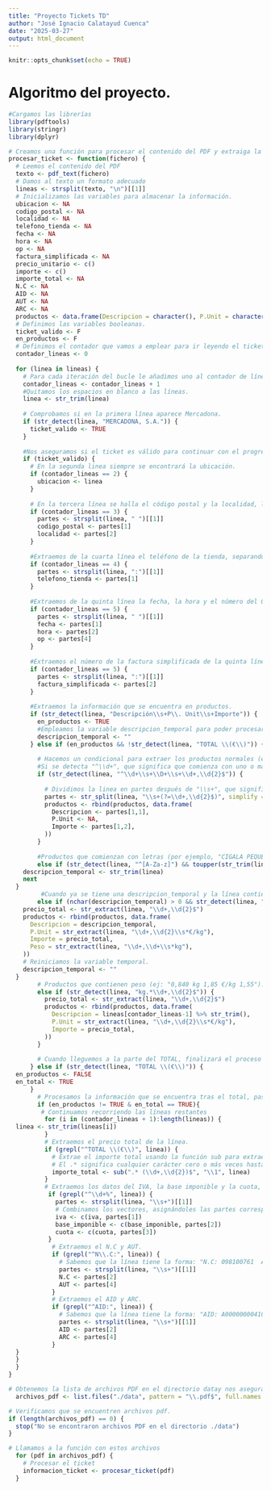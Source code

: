 ```yaml
---
title: "Proyecto Tickets TD"
author: "José Ignacio Calatayud Cuenca"
date: "2025-03-27"
output: html_document
---
```


```r
knitr::opts_chunk$set(echo = TRUE)
```

# Algoritmo del proyecto. 


```r

#Cargamos las librerías
library(pdftools)
library(stringr)
library(dplyr)

```


```r
  
# Creamos una función para procesar el contenido del PDF y extraiga la información
procesar_ticket <- function(fichero) {
  # Leemos el contenido del PDF
  texto <- pdf_text(fichero)
  # Damos al texto un formato adecuado
  lineas <- strsplit(texto, "\n")[[1]]
  # Inicializamos las variables para almacenar la información.
  ubicacion <- NA
  codigo_postal <- NA
  localidad <- NA
  telefono_tienda <- NA
  fecha <- NA
  hora <- NA
  op <- NA
  factura_simplificada <- NA
  precio_unitario <- c()
  importe <- c()
  importe_total <- NA
  N.C <- NA
  AID <- NA
  AUT <- NA
  ARC <- NA
  productos <- data.frame(Descripcion = character(), P.Unit = character(), Importe = character(), Peso = character())
  # Definimos las variables booleanas.
  ticket_valido <- F
  en_productos <- F
  # Definimos el contador que vamos a emplear para ir leyendo el ticket.
  contador_lineas <- 0
  
  for (linea in lineas) {
    # Para cada iteración del bucle le añadimos uno al contador de líneas.
    contador_lineas <- contador_lineas + 1
    #Quitamos los espacios en blanco a las líneas.
    linea <- str_trim(linea)
    
    # Comprobamos si en la primera línea aparece Mercadona.
    if (str_detect(linea, "MERCADONA, S.A.")) {
      ticket_valido <- TRUE
    }
    
    #Nos aseguramos si el ticket es válido para continuar con el progreso.
    if (ticket_valido) {
      # En la segunda linea siempre se encontrará la ubicación.
      if (contador_lineas == 2) {
        ubicacion <- linea
      }
      
      # En la tercera línea se halla el código postal y la localidad, las guardamos separando la linea por el espacio.
      if (contador_lineas == 3) {
        partes <- strsplit(linea, " ")[[1]]
        codigo_postal <- partes[1]
        localidad <- partes[2]
      }
      
      #Extraemos de la cuarta línea el teléfono de la tienda, separando por los dos punto para así quedarnos únicamente con el número.
      if (contador_lineas == 4) {
        partes <- strsplit(linea, ":")[[1]]
        telefono_tienda <- partes[1]
      }
      
      #Extraemos de la quinta línea la fecha, la hora y el número del OP, separando la línea por el espacio.
      if (contador_lineas == 5) {
        partes <- strsplit(linea, " ")[[1]]
        fecha <- partes[1]
        hora <- partes[2]
        op <- partes[4]
      }
      
      #Extraemos el número de la factura simplificada de la quinta línea mediante la división de la misma por los dos puntos.
      if (contador_lineas == 5) {
        partes <- strsplit(linea, ":")[[1]]
        factura_simplificada <- partes[2]
      }
      
      #Extraemos la información que se encuentra en productos.
      if (str_detect(linea, "Descripción\\s+P\\. Unit\\s+Importe")) {
        en_productos <- TRUE
        #Empleamos la variable descripcion_temporal para poder procesar aquellos productos que están formado por dos líneas.
        descripcion_temporal <- ""
      } else if (en_productos && !str_detect(linea, "TOTAL \\(€\\)")) {
        
        # Hacemos un condicional para extraer los productos normales (ej: "1 GARROFON 1,20").
        #Si se detecta "^\\d+", que significa que comienza con uno o más dígitos, en nuestro caso es la cantidad. Luego "\\s+", que significa que va seguido de uno o más espacios. Seguido de "\\D+", que significa uno o más caracteres que no son dígitos, que en nuestro caso es la descripción del producto. A continuación otro "\\s+" y por último "\\d+,\\d{2}$", que significa que es uno o más dígitos (precio en euros), seguido de una coma y exactamente 2 dígitos (los céntimos).
        if (str_detect(linea, "^\\d+\\s+\\D+\\s+\\d+,\\d{2}$")) {
          
          # Dividimos la linea en partes después de "\\s+", que significa uno o más espacios y "(?=\\d+,\\d{2}$)", que busca el precio (explicado anteriormente) sin incluirlo en la separación. Utilizamos simplify con un valor TRUE para que así nos devuelva partes como una matriz que es de más fácil acceso. 
          partes <- str_split(linea, "\\s+(?=\\d+,\\d{2}$)", simplify = TRUE)
          productos <- rbind(productos, data.frame(
            Descripcion <- partes[1,1],
            P.Unit <- NA,
            Importe <- partes[1,2],
          ))
        }
        
        #Productos que comienzan con letras (por ejemplo, "CIGALA PEQUEÑA REF") y que NO sean "PESCADO". Se guarda la descripción en descripcion_temporal y se pasa a la siguiente línea.
        else if (str_detect(linea, "^[A-Za-z]") && toupper(str_trim(linea)) != "PESCADO") {
    descripcion_temporal <- str_trim(linea)
    next
  }
         #Cuando ya se tiene una descripcion_temporal y la línea contiene datos de peso (ej: "0,222 kg 16,85 €/kg 3,74").
        else if (nchar(descripcion_temporal) > 0 && str_detect(linea, "kg.*\\d+,\\d{2}$")) {
    precio_total <- str_extract(linea, "\\d+,\\d{2}$")
    productos <- rbind(productos, data.frame(
      Descripcion = descripcion_temporal,
      P.Unit = str_extract(linea, "\\d+,\\d{2}\\s*€/kg"),
      Importe = precio_total,
      Peso = str_extract(linea, "\\d+,\\d+\\s*kg"),
    ))
    # Reiniciamos la variable temporal.
    descripcion_temporal <- ""
  }
        # Productos que contienen peso (ej: "0,840 kg 1,85 €/kg 1,55").
        else if (str_detect(linea, "kg.*\\d+,\\d{2}$")) {
          precio_total <- str_extract(linea, "\\d+,\\d{2}$")
          productos <- rbind(productos, data.frame(
            Descripcion = lineas[contador_lineas-1] %>% str_trim(),
            P.Unit = str_extract(linea, "\\d+,\\d{2}\\s*€/kg"),
            Importe = precio_total,
          ))
        }
    
        # Cuando lleguemos a la parte del TOTAL, finalizará el proceso de extracción de elementos de la descripción asignándole el valor FALSE a la variable en_productos.
      } else if (str_detect(linea, "TOTAL \\(€\\)")) {
  en_productos <- FALSE
  en_total <- TRUE
      }
        # Procesamos la información que se encuentra tras el total, pasando la descripción.
        if (en_productos != TRUE & en_total == TRUE){
         # Continuamos recorriendo las líneas restantes
          for (i in (contador_lineas + 1):length(lineas)) {
  linea <- str_trim(lineas[i]) 
          }
          # Extraemos el precio total de la línea.
          if (grepl("^TOTAL \\(€\\)", linea)) {
            # Extrae el importe total usando la función sub para extraer los valores numéricos en este caso el precio del final de la línea.
            # El .* significa cualquier carácter cero o más veces hasta (\\d+,\\d{2}) que indica un número con formato dígitos, una coma y dos decimales finalizando con el $ para asegurarse que es el final de la cadena. Y el \\1 nos asegura que la función extraerá el primer grupo capturado.
            importe_total <- sub(".* (\\d+,\\d{2})$", "\\1", linea)
          }
          # Extraemos los datos del IVA, la base imponible y la cuota, detectando una línea que comienza con un porcentaje, por ejemplo: "0% 21,06 0,00".
           if (grepl("^\\d+%", linea)) {
             partes <- strsplit(linea, "\\s+")[[1]]
             # Combinamos los vectores, asignándoles las partes correspondientes.
             iva <- c(iva, partes[1])
             base_imponible <- c(base_imponible, partes[2])
             cuota <- c(cuota, partes[3])
           }
            # Extraemos el N.C y AUT.
            if (grepl("^N\\.C:", linea)) {
              # Sabemos que la línea tiene la forma: "N.C: 098100761  AUT: 123754".
              partes <- strsplit(linea, "\\s+")[[1]]
              N.C <- partes[2]
              AUT <- partes[4] 
            }
            # Extraemos el AID y ARC.
            if (grepl("^AID:", linea)) { 
              # Sabemos que la línea tiene la forma: "AID: A0000000041010   ARC: 3030".
              partes <- strsplit(linea, "\\s+")[[1]]
              AID <- partes[2]
              ARC <- partes[4]
            }
  }
  }
  }
}

```


```r

# Obtenemos la lista de archivos PDF en el directorio datay nos aseguramos que también detecte los archivos ".PDF" mediante "ignore.case = TRUE".
  archivos_pdf <- list.files("./data", pattern = "\\.pdf$", full.names = TRUE, ignore.case = TRUE)

# Verificamos que se encuentren archivos pdf.
if (length(archivos_pdf) == 0) {
  stop("No se encontraron archivos PDF en el directorio ./data")
}

# Llamamos a la función con estos archivos
  for (pdf in archivos_pdf) {
    # Procesar el ticket
    informacion_ticket <- procesar_ticket(pdf)
  }
  
```


